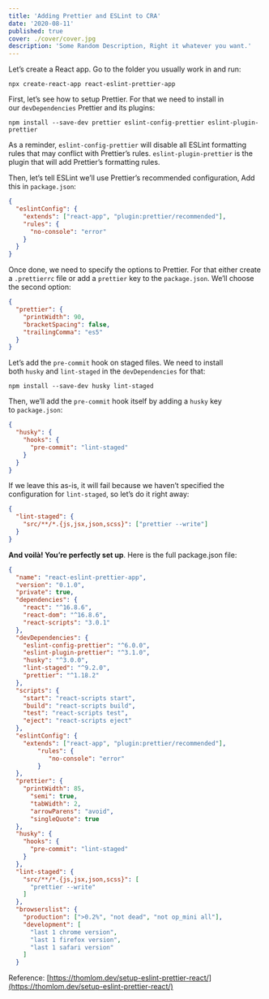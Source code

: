 ```yaml
---
title: 'Adding Prettier and ESLint to CRA'
date: '2020-08-11'
published: true
cover: ./cover/cover.jpg
description: 'Some Random Description, Right it whatever you want.'
---
```


Let’s create a React app. Go to the folder you usually work in and run:

`npx create-react-app react-eslint-prettier-app`

First, let’s see how to setup Prettier. For that we need to install in our `devDependencies` Prettier and its plugins:

`npm install --save-dev prettier eslint-config-prettier eslint-plugin-prettier`

As a reminder, `eslint-config-prettier` will disable all ESLint formatting rules that may conflict with Prettier’s rules. `eslint-plugin-prettier` is the plugin that will add Prettier’s formatting rules.

Then, let’s tell ESLint we’ll use Prettier’s recommended configuration, Add this in `package.json`:

```json
{
  "eslintConfig": {
    "extends": ["react-app", "plugin:prettier/recommended"],
    "rules": {
      "no-console": "error"
    }
  }
}
```

Once done, we need to specify the options to Prettier. For that either create a `.prettierrc` file or add a `prettier` key to the `package.json`. We’ll choose the second option:

```json
{
  "prettier": {
    "printWidth": 90,
    "bracketSpacing": false,
    "trailingComma": "es5"
  }
}
```

Let’s add the `pre-commit` hook on staged files. We need to install both `husky` and `lint-staged` in the `devDependencies` for that:

`npm install --save-dev husky lint-staged`

Then, we’ll add the `pre-commit` hook itself by adding a `husky` key to `package.json`:

```json
{
  "husky": {
    "hooks": {
      "pre-commit": "lint-staged"
    }
  }
}
```

If we leave this as-is, it will fail because we haven’t specified the configuration for `lint-staged`, so let’s do it right away:

```json
{
  "lint-staged": {
    "src/**/*.{js,jsx,json,scss}": ["prettier --write"]
  }
}
```

**And voilà! You’re perfectly set up**. Here is the full package.json file:

```json
{
  "name": "react-eslint-prettier-app",
  "version": "0.1.0",
  "private": true,
  "dependencies": {
    "react": "^16.8.6",
    "react-dom": "^16.8.6",
    "react-scripts": "3.0.1"
  },
  "devDependencies": {
    "eslint-config-prettier": "^6.0.0",
    "eslint-plugin-prettier": "^3.1.0",
    "husky": "^3.0.0",
    "lint-staged": "^9.2.0",
    "prettier": "^1.18.2"
  },
  "scripts": {
    "start": "react-scripts start",
    "build": "react-scripts build",
    "test": "react-scripts test",
    "eject": "react-scripts eject"
  },
  "eslintConfig": {
    "extends": ["react-app", "plugin:prettier/recommended"],
		"rules": {
		   "no-console": "error"
		}
  },
  "prettier": {
    "printWidth": 85,
	  "semi": true,
	  "tabWidth": 2,
	  "arrowParens": "avoid",
	  "singleQuote": true
  },
  "husky": {
    "hooks": {
      "pre-commit": "lint-staged"
    }
  },
  "lint-staged": {
    "src/**/*.{js,jsx,json,scss}": [
      "prettier --write"
    ]
  },
  "browserslist": {
    "production": [">0.2%", "not dead", "not op_mini all"],
    "development": [
      "last 1 chrome version",
      "last 1 firefox version",
      "last 1 safari version"
    ]
  }
```

Reference: [https://thomlom.dev/setup-eslint-prettier-react/](https://thomlom.dev/setup-eslint-prettier-react/)
